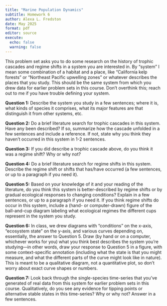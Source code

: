```yaml
---
title: "Marine Population Dynamics"
subtitle: Homework 6 
author: Alexa L. Fredston
date: May 2025
format: pdf
editor: source
execute:
  echo: false
  warning: false
---
```


This problem set asks you to do some research on the history of trophic cascades and regime shifts in a system you are interested in. By "system" I mean some combination of a habitat and a place, like "California kelp forests" or "Northeast Pacific upwelling zones" or whatever describes the places that you study. This should be the same system from which you drew data for earlier problem sets in this course. Don't overthink this; reach out to me if you have trouble defining your system. 

**Question 1:** Describe the system you study in a few sentences; where it is, what kinds of species it comprises, what its major features are that distinguish it from other systems, etc. 

**Question 2:** Do a brief literature search for trophic cascades in this system. Have any been described? If so, summarize how the cascade unfolded in a few sentences and include a reference. If not, state why you think they haven't occurred in this system in 1-2 sentences. 

**Question 3:** If you did describe a trophic cascade above, do you think it was a regime shift? Why or why not?

**Question 4:** Do a brief literature search for regime shifts in this system. Describe the regime shift or shifts that has/have occurred (a few sentences, or up to a paragraph if you need it). 

**Question 5:** Based on your knowledge of it and your reading of the literature, do you think this system is better-described by regime shifts or by gradual ecological responses to changing conditions? Explain in a few sentences, or up to a paragraph if you need it. If you think regime shifts do occur in this system, include a (hand- or computer-drawn) figure of the ball-and-cup diagram labeling what ecological regimes the different cups represent in the system you study. 

**Question 6:** In class, we drew diagrams with "conditions" on the x-axis, "ecosystem state" on the y-axis, and various curves depending on, essentially, the answer to Question 5. Draw (by hand or on a computer, whichever works for you) what you think best describes the system you're studying---in other words, draw your response to Question 5 in a figure, with some context-specific annotation (including what the state is that you might measure, and what the different parts of the curve might look like in nature). This is meant to be a qualitative diagram, not a quantitative plot, so don't worry about exact curve shapes or numbers. 

**Question 7:** Look back through the single-species time-series that you've generated of real data from this system for earlier problem sets in this course. Qualitatively, do you see any evidence for tipping points or alternative stable states in this time-series? Why or why not? Answer in a few sentences. 